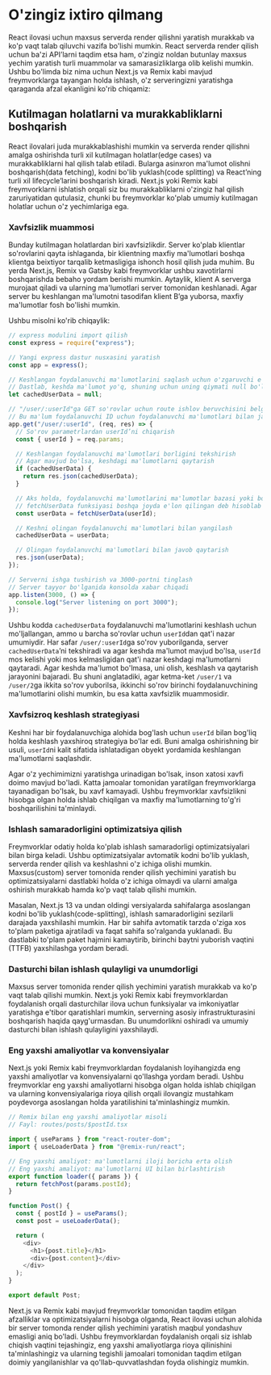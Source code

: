 # O'zingiz ixtiro qilmang

React ilovasi uchun maxsus serverda render qilishni yaratish murakkab va ko'p vaqt talab qiluvchi vazifa bo'lishi mumkin. React serverda render qilish uchun ba'zi API’larni taqdim etsa ham, o'zingiz noldan butunlay maxsus yechim yaratish turli muammolar va samarasizliklarga olib kelishi mumkin. Ushbu bo'limda biz nima uchun Next.js va Remix kabi mavjud freymvorklarga tayangan holda ishlash, o'z serveringizni yaratishga qaraganda afzal ekanligini ko'rib chiqamiz:

## Kutilmagan holatlarni va murakkabliklarni boshqarish

React ilovalari juda murakkablashishi mumkin va serverda render qilishni amalga oshirishda turli xil kutilmagan holatlar(edge cases) va murakkabliklarni hal qilish talab etiladi. Bularga asinxron ma'lumot olishni boshqarish(data fetching), kodni bo'lib yuklash(code splitting) va React’ning turli xil lifecycle’larini boshqarish kiradi. Next.js yoki Remix kabi freymvorklarni ishlatish orqali siz bu murakkabliklarni o'zingiz hal qilish zaruriyatidan qutulasiz, chunki bu freymvorklar ko'plab umumiy kutilmagan holatlar uchun o'z yechimlariga ega.

### Xavfsizlik muammosi

Bunday kutilmagan holatlardan biri xavfsizlikdir. Server ko'plab klientlar so'rovlarini qayta ishlaganda, bir klientning maxfiy ma'lumotlari boshqa klientga beixtiyor tarqalib ketmasligiga ishonch hosil qilish juda muhim. Bu yerda Next.js, Remix va Gatsby kabi freymvorklar ushbu xavotirlarni boshqarishda bebaho yordam berishi mumkin. Aytaylik, klient A serverga murojaat qiladi va ularning ma'lumotlari server tomonidan keshlanadi. Agar server bu keshlangan ma'lumotni tasodifan klient B’ga yuborsa, maxfiy ma'lumotlar fosh bo'lishi mumkin.

Ushbu misolni ko'rib chiqaylik:
``` js copy filename="server.js"
// express modulini import qilish
const express = require("express");

// Yangi express dastur nusxasini yaratish
const app = express();

// Keshlangan foydalanuvchi ma'lumotlarini saqlash uchun o'zgaruvchi e'lon qilish
// Dastlab, keshda ma'lumot yo'q, shuning uchun uning qiymati null bo'ladi
let cachedUserData = null;

// "/user/:userId"ga GET so'rovlar uchun route ishlov beruvchisini belgilash
// Bu ma'lum foydalanuvchi ID uchun foydalanuvchi ma'lumotlari bilan javob beradi
app.get("/user/:userId", (req, res) => {
  // So'rov parametrlardan userId’ni chiqarish
  const { userId } = req.params;

  // Keshlangan foydalanuvchi ma'lumotlari borligini tekshirish
  // Agar mavjud bo'lsa, keshdagi ma'lumotlarni qaytarish
  if (cachedUserData) {
    return res.json(cachedUserData);
  }

  // Aks holda, foydalanuvchi ma'lumotlarini ma'lumotlar bazasi yoki boshqa manbadan olish
  // fetchUserData funksiyasi boshqa joyda e'lon qilingan deb hisoblab turaylik
  const userData = fetchUserData(userId);

  // Keshni olingan foydalanuvchi ma'lumotlari bilan yangilash
  cachedUserData = userData;

  // Olingan foydalanuvchi ma'lumotlari bilan javob qaytarish
  res.json(userData);
});

// Serverni ishga tushirish va 3000-portni tinglash
// Server tayyor bo'lganida konsolda xabar chiqadi
app.listen(3000, () => {
  console.log("Server listening on port 3000");
});
```

Ushbu kodda `cachedUserData` foydalanuvchi ma'lumotlarini keshlash uchun mo'ljallangan, ammo u barcha so'rovlar uchun `userId`dan qat'i nazar umumiydir. Har safar `/user/:userId`ga so'rov yuborilganda, server `cachedUserData`’ni tekshiradi va agar keshda ma'lumot mavjud bo'lsa, `userId` mos kelishi yoki mos kelmasligidan qat'i nazar keshdagi ma'lumotlarni qaytaradi. Agar keshda ma'lumot bo'lmasa, uni olish, keshlash va qaytarish jarayonini bajaradi. Bu shuni anglatadiki, agar ketma-ket `/user/1` va `/user/2`ga ikkita so'rov yuborilsa, ikkinchi so'rov birinchi foydalanuvchining ma'lumotlarini olishi mumkin, bu esa katta xavfsizlik muammosidir.

### Xavfsizroq keshlash strategiyasi

Keshni har bir foydalanuvchiga alohida bog'lash uchun `userId` bilan bog'liq holda keshlash yaxshiroq strategiya bo'lar edi. Buni amalga oshirishning bir usuli, `userId`ni kalit sifatida ishlatadigan obyekt yordamida keshlangan ma'lumotlarni saqlashdir.

Agar o'z yechimimizni yaratishga urinadigan bo'lsak, inson xatosi xavfi doimo mavjud bo'ladi. Katta jamoalar tomonidan yaratilgan freymvorklarga tayanadigan bo'lsak, bu xavf kamayadi. Ushbu freymvorklar xavfsizlikni hisobga olgan holda ishlab chiqilgan va maxfiy ma'lumotlarning to'g'ri boshqarilishini ta'minlaydi.

### Ishlash samaradorligini optimizatsiya qilish

Freymvorklar odatiy holda ko'plab ishlash samaradorligi optimizatsiyalari bilan birga keladi. Ushbu optimizatsiyalar avtomatik kodni bo'lib yuklash, serverda render qilish va keshlashni o'z ichiga olishi mumkin. Maxsus(custom) server tomonida render qilish yechimini yaratish bu optimizatsiyalarni dastlabki holda o'z ichiga olmaydi va ularni amalga oshirish murakkab hamda ko'p vaqt talab qilishi mumkin.

Masalan, Next.js 13 va undan oldingi versiyalarda sahifalarga asoslangan kodni bo'lib yuklash(code-splitting), ishlash samaradorligini sezilarli darajada yaxshilashi mumkin. Har bir sahifa avtomatik tarzda o'ziga xos to'plam paketiga ajratiladi va faqat sahifa so'ralganda yuklanadi. Bu dastlabki to'plam paket hajmini kamaytirib, birinchi baytni yuborish vaqtini (TTFB) yaxshilashga yordam beradi.

### Dasturchi bilan ishlash qulayligi va unumdorligi

Maxsus server tomonida render qilish yechimini yaratish murakkab va ko'p vaqt talab qilishi mumkin. Next.js yoki Remix kabi freymvorklardan foydalanish orqali dasturchilar ilova uchun funksiyalar va imkoniyatlar yaratishga e'tibor qaratishlari mumkin, serverning asosiy infrastrukturasini boshqarish haqida qayg'urmasdan. Bu unumdorlikni oshiradi va umumiy dasturchi bilan ishlash qulayligini yaxshilaydi.

### Eng yaxshi amaliyotlar va konvensiyalar

Next.js yoki Remix kabi freymvorklardan foydalanish loyihangizda eng yaxshi amaliyotlar va konvensiyalarni qo'llashga yordam beradi. Ushbu freymvorklar eng yaxshi amaliyotlarni hisobga olgan holda ishlab chiqilgan va ularning konvensiyalariga rioya qilish orqali ilovangiz mustahkam poydevorga asoslangan holda yaratilishini ta'minlashingiz mumkin.
``` js copy
// Remix bilan eng yaxshi amaliyotlar misoli
// Fayl: routes/posts/$postId.tsx

import { useParams } from "react-router-dom";
import { useLoaderData } from "@remix-run/react";

// Eng yaxshi amaliyot: ma'lumotlarni iloji boricha erta olish
// Eng yaxshi amaliyot: ma'lumotlarni UI bilan birlashtirish
export function loader({ params }) {
  return fetchPost(params.postId);
}

function Post() {
  const { postId } = useParams();
  const post = useLoaderData();

  return (
    <div>
      <h1>{post.title}</h1>
      <div>{post.content}</div>
    </div>
  );
}

export default Post;
```

Next.js va Remix kabi mavjud freymvorklar tomonidan taqdim etilgan afzalliklar va optimizatsiyalarni hisobga olganda, React ilovasi uchun alohida bir server tomonda render qilish yechimini yaratish maqbul yondashuv emasligi aniq bo'ladi. Ushbu freymvorklardan foydalanish orqali siz ishlab chiqish vaqtini tejashingiz, eng yaxshi amaliyotlarga rioya qilinishini ta'minlashingiz va ularning tegishli jamoalari tomonidan taqdim etilgan doimiy yangilanishlar va qo'llab-quvvatlashdan foyda olishingiz mumkin.